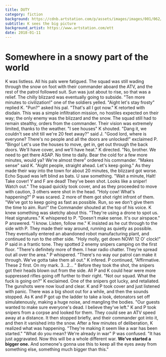 ```yaml
---
title: DUTY
category: fiction
background: https://cdnb.artstation.com/p/assets/images/images/001/062/435/large/etienne-lamoureux-snowpartrol.jpg
subtitle: K sees the big picture
background_artist: https://www.artstation.com/ett
date: 2018-01-11
---
```


# Somewhere in a snowy part of the world
K was listless. All his pals were fatigued. The squad was still wading through
the snow on foot with their commander aboard the ATV, and the rest of the patrol followed suit.
Sun was just about to rise, so that was a relief. The chilly blizzard was eventually going to subside.
"Ten more minutes to civilization!" one of the soldiers yelled.
"Aight let's stay frosty" replied K.
"Pun?" asked his pal.
"That's all I got now." K retorted with disdain.
This was a simple infiltration mission, no hostiles expected on their way; the only enemy was the blizzard and the snow.
The squad still had to remain stealthy, orders from the commander. Their vision was extremely limited, thanks to the weather.
"I see houses" K shouted.
"Dang it, we couldn't see shit till we're 20 feet away?" said J.
"Good lord, where is everyone? There's no people and all the doors are unlocked!" exclaimed P.
"Bingo! Let's use the houses to move, get in, get out through the back doors. We'll have cover, and we'll have heat." K directed.
"No, brother. We need to get there ASAP. No time to dally. Bear the cold for a few more minutes, would ya? We're almost there" ordered his commander.
"Makes sense" said K. "Aight people, straight ahead. Let's keep going."
As they made their way into the town for about 20 minutes, the blizzard got worse. Echo Squad was left blind as bats.
U saw something. "Wait a minute, Halt! Take cover! Y and F are dead! They've been shot. Looks like a sniper! Watch out."
The squad quickly took cover, and as they proceeded to move with caution, 3 others were shot in the head.
"Holy cow! What's happening?" P was scared.
 2 more of them got shot  right infront of them.
"We've got to keep going as fast as possible. Run, so we don't give them the time to aim. Run!" the Commander shouted at the top of his voice.
K knew something was sketchy about this.
"They're using a drone to spot us. Heat signatures." K whispered to P.
"Doesn't make sense. It's our airspace." P answered.
"I know. Listen, follow me." K insisted as he cut through to the side with P. They made their way around, running as quietly as possible. They eventually entered an abandoned robot manufacturing plant, and continued to run to the other side.
"Holy molly, get down NOW! 12 O' clock!" P said in a frantic tone.
They spotted 2 enemy snipers camping on the first floor.
"There's definitely more of them. I hear radio chatter. They're spread out all over the area." P whispered.
"There's no way our patrol can make it through. We've gotta take them all out." K infered.
P continued, "Affirmative. These 2 first. On my mark. 3...2... "
Before they took the shot, the snipers got their heads blown out from the side. All P and K could hear were more suppressed rifles going off further to their right.
"Not our squad. What the fuck is going on?" K exclaimed.
One of the snipers got lucky, and retaliated. The gunshots were now loud and clear. K and P took cover and just listened with panic. There was a big shoot out for a while, and then the sounds stopped.
As K and P got up the ladder to take a look, detonators set off simulatenously, making a huge noise, and mangling the bodies.
"Our guests wanted to make sure everyone's dead. I believe they've left."
K and P took snipers from a corpse and looked for them. They could see an ATV speed away at a distance.
It then stopped briefly, and their commander got into it, and then it vanished into the snow.
After a few minutes of deliberation, K realized what was happening.
"They're making it seem like a war has been started."
"What do you mean? We're already in war" P was confused.
"It has just aggravated. Now this will be a whole different war. <b>We've started a bigger one.</b>
And someone's gonna use this to keep all the eyes away from something else, something much bigger than this."